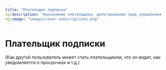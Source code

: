```yaml
---
title: "Плательщик подписки"
og:description: "Назначение плательщика, делегирование прав управления подпиской"
og:image: "images/cover-subscriptions.png"
---
```


# Плательщик подписки

(Как другой пользователь может стать плательщиком, что он видит, как уведомляется о просрочках и т.д.)

